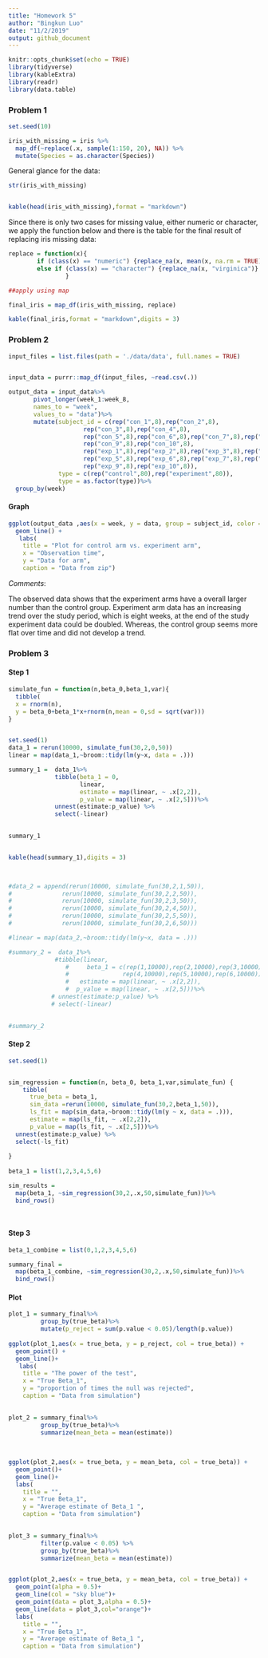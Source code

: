 ```yaml
---
title: "Homework 5"
author: "Bingkun Luo"
date: "11/2/2019"
output: github_document
---
```


```r
knitr::opts_chunk$set(echo = TRUE)
library(tidyverse)
library(kableExtra)
library(readr)
library(data.table)

```

### Problem 1
```r
set.seed(10)

iris_with_missing = iris %>% 
  map_df(~replace(.x, sample(1:150, 20), NA)) %>%
  mutate(Species = as.character(Species))
```

General glance for the data:

```r
str(iris_with_missing)


kable(head(iris_with_missing),format = "markdown")
```

Since there is only two cases for missing value, either numeric or character, we apply the function below and there is the table for the final result of replacing iris missing data:

```r
replace = function(x){
        if (class(x) == "numeric") {replace_na(x, mean(x, na.rm = TRUE))}       
        else if (class(x) == "character") {replace_na(x, "virginica")} 
                }

##apply using map

final_iris = map_df(iris_with_missing, replace)

kable(final_iris,format = "markdown",digits = 3)
```


### Problem 2

```r
input_files = list.files(path = './data/data', full.names = TRUE)


input_data = purrr::map_df(input_files, ~read.csv(.))

output_data = input_data%>%
       pivot_longer(week_1:week_8,
       names_to = "week",
       values_to = "data")%>%
       mutate(subject_id = c(rep("con_1",8),rep("con_2",8),
                     rep("con_3",8),rep("con_4",8),
                     rep("con_5",8),rep("con_6",8),rep("con_7",8),rep("con_8",8),
                     rep("con_9",8),rep("con_10",8),
                     rep("exp_1",8),rep("exp_2",8),rep("exp_3",8),rep("exp_4",8),
                     rep("exp_5",8),rep("exp_6",8),rep("exp_7",8),rep("exp_8",8),
                     rep("exp_9",8),rep("exp_10",8)),
              type = c(rep("control",80),rep("experiment",80)),
              type = as.factor(type))%>%
  group_by(week)

```


#### Graph
```r

ggplot(output_data ,aes(x = week, y = data, group = subject_id, color = type)) +
  geom_line() +
   labs(
    title = "Plot for control arm vs. experiment arm",
    x = "Observation time",
    y = "Data for arm",
    caption = "Data from zip")

```

*Comments*:

The observed data shows that the experiment arms have a overall larger number than the control group. Experiment arm data has an increasing trend over the study period, which is eight weeks, at the end of the study experiment data could be doubled. Whereas, the control group seems more flat over time and did not develop a trend.



### Problem 3

#### Step 1
```r

simulate_fun = function(n,beta_0,beta_1,var){
  tibble(
  x = rnorm(n),
  y = beta_0+beta_1*x+rnorm(n,mean = 0,sd = sqrt(var)))
}


set.seed(1)
data_1 = rerun(10000, simulate_fun(30,2,0,50))
linear = map(data_1,~broom::tidy(lm(y~x, data = .)))

summary_1 =  data_1%>%
             tibble(beta_1 = 0,
                    linear,
                    estimate = map(linear, ~ .x[2,2]),
                    p_value = map(linear, ~ .x[2,5]))%>% 
             unnest(estimate:p_value) %>% 
             select(-linear)
  

summary_1


kable(head(summary_1),digits = 3)

  


```
```r
#data_2 = append(rerun(10000, simulate_fun(30,2,1,50)),
#              rerun(10000, simulate_fun(30,2,2,50)),
#              rerun(10000, simulate_fun(30,2,3,50)),
#              rerun(10000, simulate_fun(30,2,4,50)),
#              rerun(10000, simulate_fun(30,2,5,50)),
#              rerun(10000, simulate_fun(30,2,6,50)))

#linear = map(data_2,~broom::tidy(lm(y~x, data = .)))

#summary_2 =  data_1%>%
             #tibble(linear,
                #     beta_1 = c(rep(1,10000),rep(2,10000),rep(3,10000),
                #               rep(4,10000),rep(5,10000),rep(6,10000)),
                #   estimate = map(linear, ~ .x[2,2]),
                #  p_value = map(linear, ~ .x[2,5]))%>% 
            # unnest(estimate:p_value) %>% 
            # select(-linear)
  

#summary_2
```



#### Step 2
```r
set.seed(1)


sim_regression = function(n, beta_0, beta_1,var,simulate_fun) {
    tibble(
      true_beta = beta_1,
      sim_data =rerun(10000, simulate_fun(30,2,beta_1,50)),
      ls_fit = map(sim_data,~broom::tidy(lm(y ~ x, data = .))),
      estimate = map(ls_fit, ~ .x[2,2]),
      p_value = map(ls_fit, ~ .x[2,5]))%>% 
  unnest(estimate:p_value) %>% 
  select(-ls_fit)
  
}
      
beta_1 = list(1,2,3,4,5,6)

sim_results = 
  map(beta_1, ~sim_regression(30,2,.x,50,simulate_fun))%>% 
  bind_rows()

  

```

#### Step 3
```r
beta_1_combine = list(0,1,2,3,4,5,6)

summary_final = 
  map(beta_1_combine, ~sim_regression(30,2,.x,50,simulate_fun))%>% 
  bind_rows()

```





#### Plot

```r
plot_1 = summary_final%>%
         group_by(true_beta)%>%
         mutate(p_reject = sum(p.value < 0.05)/length(p.value))
  
ggplot(plot_1,aes(x = true_beta, y = p_reject, col = true_beta)) +
  geom_point() +
  geom_line()+
   labs(
    title = "The power of the test",
    x = "True Beta_1",
    y = "proportion of times the null was rejected",
    caption = "Data from simulation")
  

```





```r
plot_2 = summary_final%>%
         group_by(true_beta)%>%
         summarize(mean_beta = mean(estimate)) 
   
  
  
ggplot(plot_2,aes(x = true_beta, y = mean_beta, col = true_beta)) +
  geom_point()+ 
  geom_line()+
  labs(
    title = "",
    x = "True Beta_1",
    y = "Average estimate of Beta_1 ",
    caption = "Data from simulation")
  

```


```r
plot_3 = summary_final%>%
         filter(p.value < 0.05) %>%
         group_by(true_beta)%>%
         summarize(mean_beta = mean(estimate)) 


ggplot(plot_2,aes(x = true_beta, y = mean_beta, col = true_beta)) +
  geom_point(alpha = 0.5)+ 
  geom_line(col = "sky blue")+
  geom_point(data = plot_3,alpha = 0.5)+
  geom_line(data = plot_3,col="orange")+
  labs(
    title = "",
    x = "True Beta_1",
    y = "Average estimate of Beta_1 ",
    caption = "Data from simulation")

```

